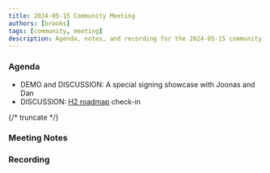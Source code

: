 ```yaml
---
title: 2024-05-15 Community Meeting
authors: [brooks]
tags: [community, meeting]
description: Agenda, notes, and recording for the 2024-05-15 community meeting
---
```



### Agenda

- DEMO and DISCUSSION: A special signing showcase with Joonas and Dan
- DISCUSSION: [H2 roadmap](https://github.com/orgs/wasmCloud/projects/7/views/10) check-in

{/* truncate */}

### Meeting Notes

### Recording

<ReactPlayer url='https://www.youtube.com/watch?v=L8wnOMQNBCc' controls />
